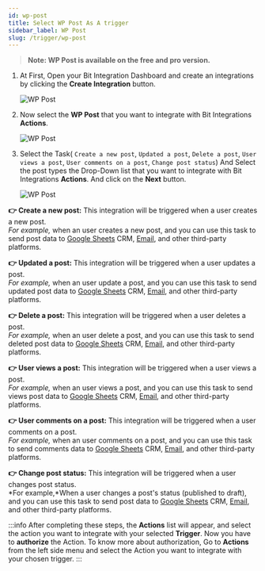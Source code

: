 ```yaml
---
id: wp-post
title: Select WP Post As A trigger
sidebar_label: WP Post
slug: /trigger/wp-post
---
```



> **Note: WP Post is available on the free and pro version.**

1. At First, Open your Bit Integration Dashboard and create an integrations by clicking the **Create Integration** button.

   <Image src="trigger/_create-integrations" alt="WP Post" w="1020" h="350" />

2. Now select the **WP Post** that you want to integrate with Bit Integrations **Actions**.

   <Image src="trigger/wp-post/_select-trigger" alt="WP Post" w="1020" h="350" />

3. Select the Task( `Create a new post`, `Updated a post`, `Delete a post`, `User views a post`, `User comments on a post`, `Change post status`) And Select the post types the Drop-Down list that you want to integrate with Bit Integrations **Actions**. And click on the **Next** button.

   <Image src="trigger/wp-post/select-form-or-task-name" alt="WP Post" w="1020" h="350"/>


**👉 Create a new post:** This integration will be triggered when a user creates a new post.   
*For example,* when an user creates a new post, and you can use this task to send post data to [Google Sheets](https://docs.bit-integrations.bitapps.pro/integrations/google-sheet) CRM, [Email](https://docs.bit-integrations.bitapps.pro/integrations/email), and other third-party platforms.

**👉 Updated a post:** This integration will be triggered when a user updates a post.   
*For example,* when an user update a post, and you can use this task to send updated post data to [Google Sheets](https://docs.bit-integrations.bitapps.pro/integrations/google-sheet) CRM, [Email](https://docs.bit-integrations.bitapps.pro/integrations/email), and other third-party platforms.

**👉 Delete a post:** This integration will be triggered when a user deletes a post.   
*For example,* when an user delete a post, and you can use this task to send deleted post data to [Google Sheets](https://docs.bit-integrations.bitapps.pro/integrations/google-sheet) CRM, [Email](https://docs.bit-integrations.bitapps.pro/integrations/email), and other third-party platforms.

**👉 User views a post:** This integration will be triggered when a user views a post.      
*For example,* when an user views a post, and you can use this task to send views post data to [Google Sheets](https://docs.bit-integrations.bitapps.pro/integrations/google-sheet) CRM, [Email](https://docs.bit-integrations.bitapps.pro/integrations/email), and other third-party platforms.

**👉 User comments on a post:** This integration will be triggered when a user comments on a post.   
*For example,* when an user comments on a post, and you can use this task to send comments data to [Google Sheets](https://docs.bit-integrations.bitapps.pro/integrations/google-sheet) CRM, [Email](https://docs.bit-integrations.bitapps.pro/integrations/email), and other third-party platforms.

**👉 Change post status:** This integration will be triggered when a user changes post status.   
*For example,*When a user changes a post's status (published to draft), and you can use this task to send post data to [Google Sheets](https://docs.bit-integrations.bitapps.pro/integrations/google-sheet) CRM, [Email](https://docs.bit-integrations.bitapps.pro/integrations/email), and other third-party platforms.


:::info
  After completing these steps, the **Actions** list will appear, and select the action you want to integrate with your selected **Trigger**. Now you have to **authorize** the Action. To know more about authorization, Go to **Actions** from the left side menu and select the Action you want to integrate with your chosen trigger.
:::

<Feedback/>